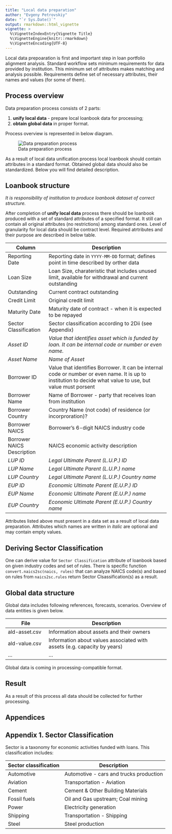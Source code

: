 ```yaml
---
title: "Local data preparation"
author: "Evgeny Petrovskiy"
date: "`r Sys.Date()`"
output: rmarkdown::html_vignette
vignette: >
  %\VignetteIndexEntry{Vignette Title}
  %\VignetteEngine{knitr::rmarkdown}
  %\VignetteEncoding{UTF-8}
---
```


Local data prepoaration is first and important step in loan portfolio alignment analysis. Standard workflow sets minimum requirements for data provided by institution. This minimum set of attributes makes matching and analysis possible. Requirements define set of necessary attributes, their names and values (for some of them).

## Process overview

Data preparation process consists of 2 parts: 

1. __unify local data__ - prepare local loanbook data for processing;
2. __obtain global data__ in proper format.

Process overview is represented in below diagram.

![Data preparation process](./diagram-data-preparation.png)

As a result of local data unification process local loanbook should contain attributes in a standard format. Obtained global data should also be standardized. Below you will find detailed description.

## Loanbook structure

_It is responsibility of institution to produce loanbook dataset of correct structure._

After completion of __unify local data__ process there should be loanbook produced with a set of standard attributes of a specified format. It still can contain all original attributes (no restrictions) among standard ones. Level of granularity for local data should be contract level. Required atrtributes and their purpose are described in below table.

| Column | Description |
|---------------|-------------------------------------------|
| Reporting Date | Reporting date in `YYYY-MM-DD` format; defines point in time described by orther data |
| Loan Size | Loan Size, charateristic that includes unused limit, available for withdrawal and current outstanding |
| Outstanding | Current contract outstanding |
| Credit Limit | Original credit limit |
| Maturity Date | Maturity date of contract - when it is expected to be repayed |
| Sector Classification | Sector classification according to 2Dii (see Appendix)
| _Asset ID_ | _Value that identifies asset which is funded by loan. It can be internal code or number or even name._
| _Asset Name_ | _Name of Asset_ |
| Borrower ID | Value that identifies Borrower. It can be internal code or number or even name. It is up to institution to decide what value to use, but value must porsent 
| Borrower Name | Name of Borrower - party that receives loan from institution |
| Borrower Country | Country Name (not code) of residence (or incorproration)? |
| Borrower NAICS | Borrower's 6-digit NAICS industry code |
| Borrower NAICS Description | NAICS economic activity description |
| _LUP ID_ | _Legal Ultimate Parent (L.U.P.) ID_ |
| _LUP Name_ | _Legal Ultimate Parent (L.U.P.) name_ |
| _LUP Country_ | _Legal Ultimate Parent (L.U.P.) Country name_ |
| _EUP ID_ | _Economic Ultimate Parent (E.U.P.) ID_ |
| _EUP Name_ | _Economic Ultimate Parent (E.U.P.) name_ |
| _EUP Country_ | _Economic Ultimate Parent (E.U.P.) Country name_ |

Attributes listed above must present in a data set as a result of local data preparation. Attributes which names are written in _italic_ are optional and may contain empty values. 

## Deriving Sector Classification

One can derive value for `Sector Classification` attribute of loanbook based on given industry codes and set of rules. There is specific function `convert.naics2sc(naics, rules)` that can analyze NAICS code(s) and based on rules from `naics2sc.rules` return Sector Clsassification(s) as a result.


## Global data structure

Global data includes following references, forecasts, scenarios. Overview of data entities is given below. 

| File | Description |
|---------------|-------------------------------------------|
| ald-asset.csv | Information about assets and their owners |
| ald-value.csv | Information about values associated with assets (e.g. capacity by years) |
| ... | ... |

Global data is coming in processing-compatible format.

## Result

As a result of this process all data should be collected for further processing.

## Appendices

## Appendix 1. Sector Classification

Sector is a taxonomy for economic activities funded with loans. This classification includes:

| Sector classification | Description |
|---------------|-------------------------------------------|
| Automotive | Automotive - cars and trucks production |
| Aviation | Transportation - Aviation |
| Cement | Cement & Other Building Materials |
| Fossil fuels | Oil and Gas upstream; Coal mining |
| Power | Electricity generation |
| Shipping | Transportation - Shipping |
| Steel | Steel production |


